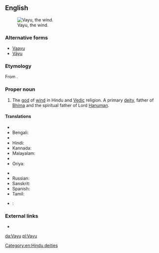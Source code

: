 ==English==
[[Image:Vayu.jpg|thumb|Vayu, the wind.]]

===Alternative forms===
* [[Vaayu]]
* [[Vāyu]]

===Etymology===
From {{etyl|sa|en}} {{term|sc=Deva|वायु|tr=Vāyú|lang=sa}}.

===Proper noun===
{{en-proper noun}}

# {{context|Hinduism|lang=en}} The [[god]] of [[wind]] in Hindu and [[Vedic]] religion. A primary [[deity]], father of [[Bhima]] and the spiritual father of Lord [[Hanuman]].

====Translations====
{{trans-top|Vayu}}
* {{trreq|as}}
* Bengali: {{t|bn|বায়ু|tr=baẏu|sc=Beng}}
* {{trreq|gu}}
* Hindi: {{t+|hi|वायु|m|tr=vāyu|sc=Deva}}
* Kannada: {{t+|kn|ವಾಯು|sc=Knda}}
* Malayalam: {{t+|ml|വായു|sc=Mlym}}
* {{trreq|mr}}
* Oriya: {{t|or|ବାୟୁ|tr=bāẏu|sc=Orya}}
{{trans-mid}}
* {{trreq|pa}}
* Russian: {{t|ru|Ваю́|m|sc=Cyrl}}
* Sanskrit: {{t|sa|वायु|tr=Vāyú}}
* Spanish: {{t|es|Vāyu}}
* Tamil: {{t+|ta|வாயு|sc=Taml}}
* {{ttbc|te}}: {{t|te|[[వాయువు]] [[వాయుదేవుడు]] [[వాయుదేవత]]|sc=Telu}} <!-- was "[[వాయువు]] [[వాయుదేవుడు]] [[వాయుదేవత]]" - assumed sum-of-parts; if an idiom, remove the wikilinks to the individual words. see [[User:Kephir/gadgets/xte#Translation_fixing]] -->
{{trans-bottom}}

===External links===
* {{pedialite}}

[[Category:en:Hindu deities]]

[[da:Vayu]]
[[pl:Vayu]]